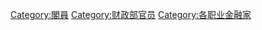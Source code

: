 {{Commonscat|Finance ministers}}

[[Category:閣員|Category:閣員]]
[[Category:财政部官员|Category:财政部官员]]
[[Category:各职业金融家|Category:各职业金融家]]